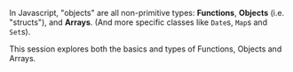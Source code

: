 
In Javascript, "objects" are all non-primitive types: **Functions**, **Objects** (i.e. "structs"), and **Arrays**. (And more specific classes like `Date`s, `Map`s and `Set`s).

This session explores both the basics and types of Functions, Objects and Arrays. 